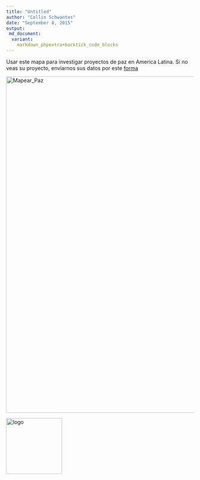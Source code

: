 ```yaml
---
title: "Untitled"
author: "Collin Schwantes"
date: "September 8, 2015"
output: 
 md_document:
  variant: 
    markdown_phpextra+backtick_code_blocks
---
```


Usar este mapa para investigar proyectos de paz en America Latina. Si no veas su proyecto, enviarnos sus datos por este [forma](http://goo.gl/forms/UkSKmijnm9)

<a href="https://apazionados.files.wordpress.com/2015/09/screen-shot-2015-09-16-at-4-44-18-pm.png"><img class="wp-image-55 size-full alignnone" src="https://apazionados.files.wordpress.com/2015/09/screen-shot-2015-09-16-at-4-44-18-pm.png" alt="Mapear_Paz" width="1110" height="905" /></a>

<a href="https://apazionados.wordpress.com/"><img class="wp-image-39 size-thumbnail alignright" src="https://apazionados.files.wordpress.com/2015/09/logo.png?w=150" alt="logo" width="150" height="150" /></a>